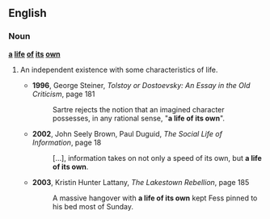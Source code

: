==English==
===Noun===
'''[[a]] [[life]] [[of]] [[its]] [[own]]'''

# {{idiom}} An independent existence with some characteristics of life.
#* '''1996''', George Steiner, ''Tolstoy or Dostoevsky: An Essay in the Old Criticism'', page 181
#*: Sartre rejects the notion that an imagined character possesses, in any rational sense, "'''a life of its own'''".
#* '''2002''', John Seely Brown, Paul Duguid, ''The Social Life of Information'', page 18
#*: […], information takes on not only a speed of its own, but '''a life of its own'''.
#* '''2003''', Kristin Hunter Lattany, ''The Lakestown Rebellion'', page 185
#*: A massive hangover with '''a life of its own''' kept Fess pinned to his bed most of Sunday.